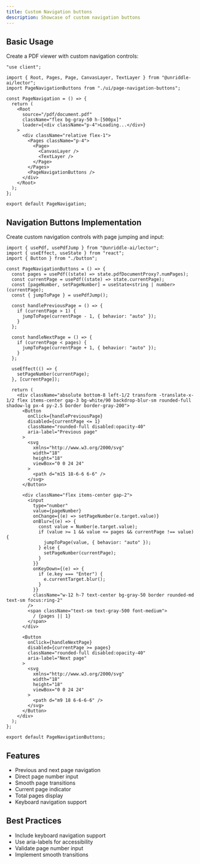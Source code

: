 ```yaml
---
title: Custom Navigation buttons
description: Showcase of custom navigation buttons
---
```



<PageNavigation />

## Basic Usage

Create a PDF viewer with custom navigation controls:

```tsx
"use client";

import { Root, Pages, Page, CanvasLayer, TextLayer } from "@unriddle-ai/lector";
import PageNavigationButtons from "./ui/page-navigation-buttons";

const PageNavigation = () => {
  return (
    <Root
      source="/pdf/document.pdf"
      className="flex bg-gray-50 h-[500px]"
      loader={<div className="p-4">Loading...</div>}
    >
      <div className="relative flex-1">
        <Pages className="p-4">
          <Page>
            <CanvasLayer />
            <TextLayer />
          </Page>
        </Pages>
        <PageNavigationButtons />
      </div>
    </Root>
  );
};

export default PageNavigation;
```

## Navigation Buttons Implementation

Create custom navigation controls with page jumping and input:

```tsx
import { usePdf, usePdfJump } from "@unriddle-ai/lector";
import { useEffect, useState } from "react";
import { Button } from "./button";

const PageNavigationButtons = () => {
  const pages = usePdf((state) => state.pdfDocumentProxy?.numPages);
  const currentPage = usePdf((state) => state.currentPage);
  const [pageNumber, setPageNumber] = useState<string | number>(currentPage);
  const { jumpToPage } = usePdfJump();

  const handlePreviousPage = () => {
    if (currentPage > 1) {
      jumpToPage(currentPage - 1, { behavior: "auto" });
    }
  };

  const handleNextPage = () => {
    if (currentPage < pages) {
      jumpToPage(currentPage + 1, { behavior: "auto" });
    }
  };

  useEffect(() => {
    setPageNumber(currentPage);
  }, [currentPage]);

  return (
    <div className="absolute bottom-8 left-1/2 transform -translate-x-1/2 flex items-center gap-3 bg-white/90 backdrop-blur-sm rounded-full shadow-lg px-4 py-2.5 border border-gray-200">
      <Button
        onClick={handlePreviousPage}
        disabled={currentPage <= 1}
        className="rounded-full disabled:opacity-40"
        aria-label="Previous page"
      >
        <svg
          xmlns="http://www.w3.org/2000/svg"
          width="18"
          height="18"
          viewBox="0 0 24 24"
        >
          <path d="m15 18-6-6 6-6" />
        </svg>
      </Button>

      <div className="flex items-center gap-2">
        <input
          type="number"
          value={pageNumber}
          onChange={(e) => setPageNumber(e.target.value)}
          onBlur={(e) => {
            const value = Number(e.target.value);
            if (value >= 1 && value <= pages && currentPage !== value) {
              jumpToPage(value, { behavior: "auto" });
            } else {
              setPageNumber(currentPage);
            }
          }}
          onKeyDown={(e) => {
            if (e.key === "Enter") {
              e.currentTarget.blur();
            }
          }}
          className="w-12 h-7 text-center bg-gray-50 border rounded-md text-sm focus:ring-2"
        />
        <span className="text-sm text-gray-500 font-medium">
          / {pages || 1}
        </span>
      </div>

      <Button
        onClick={handleNextPage}
        disabled={currentPage >= pages}
        className="rounded-full disabled:opacity-40"
        aria-label="Next page"
      >
        <svg
          xmlns="http://www.w3.org/2000/svg"
          width="18"
          height="18"
          viewBox="0 0 24 24"
        >
          <path d="m9 18 6-6-6-6" />
        </svg>
      </Button>
    </div>
  );
};

export default PageNavigationButtons;
```

## Features

- Previous and next page navigation
- Direct page number input
- Smooth page transitions
- Current page indicator
- Total pages display
- Keyboard navigation support

## Best Practices

- Include keyboard navigation support
- Use aria-labels for accessibility
- Validate page number input
- Implement smooth transitions
